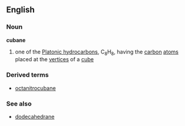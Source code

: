 ==English==
===Noun===
{{wikipedia}}
'''cubane'''
#{{chemistry}} one of the [[Platonic hydrocarbon]]s, C<sub>8</sub>H<sub>8</sub>, having the [[carbon]] [[atom]]s placed at the [[vertices]] of a [[cube]]
===Derived terms===
*[[octanitrocubane]]
===See also===
*[[dodecahedrane]]